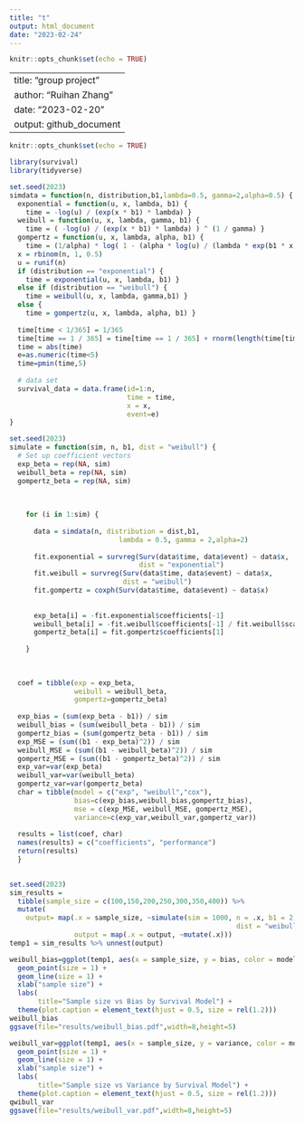 ```yaml
---
title: "t"
output: html_document
date: "2023-02-24"
---
```


```r
knitr::opts_chunk$set(echo = TRUE)
```

---
title: "group project"
author: "Ruihan Zhang"
date: "2023-02-20"
output: github_document
---

 ```r
knitr::opts_chunk$set(echo = TRUE)
```

```r
library(survival)
library(tidyverse)
```

```r
set.seed(2023)
simdata = function(n, distribution,b1,lambda=0.5, gamma=2,alpha=0.5) {
  exponential = function(u, x, lambda, b1) {
    time = -log(u) / (exp(x * b1) * lambda) }  
  weibull = function(u, x, lambda, gamma, b1) {
    time = ( -log(u) / (exp(x * b1) * lambda) ) ^ (1 / gamma) }
  gompertz = function(u, x, lambda, alpha, b1) {
    time = (1/alpha) * log( 1 - (alpha * log(u) / (lambda * exp(b1 * x))) ) }
  x = rbinom(n, 1, 0.5)
  u = runif(n)
  if (distribution == "exponential") {
    time = exponential(u, x, lambda, b1) } 
  else if (distribution == "weibull") {
    time = weibull(u, x, lambda, gamma,b1) }
  else { 
    time = gompertz(u, x, lambda, alpha, b1) } 
  
  time[time < 1/365] = 1/365
  time[time == 1 / 365] = time[time == 1 / 365] + rnorm(length(time[time == 1 / 365]), 0, 1e-4)
  time = abs(time)
  e=as.numeric(time<5)
  time=pmin(time,5)
  
  # data set
  survival_data = data.frame(id=1:n,
                             time = time,
                             x = x,
                             event=e)
}
```

```r
set.seed(2023)
simulate = function(sim, n, b1, dist = "weibull") {
  # Set up coefficient vectors
  exp_beta = rep(NA, sim)
  weibull_beta = rep(NA, sim)
  gompertz_beta = rep(NA, sim)
  
 
    
    for (i in 1:sim) {
      
      data = simdata(n, distribution = dist,b1, 
                           lambda = 0.5, gamma = 2,alpha=2)
      
      fit.exponential = survreg(Surv(data$time, data$event) ~ data$x, 
                                dist = "exponential") 
      fit.weibull = survreg(Surv(data$time, data$event) ~ data$x, 
                            dist = "weibull")
      fit.gompertz = coxph(Surv(data$time, data$event) ~ data$x)
      
       
      exp_beta[i] = -fit.exponential$coefficients[-1]
      weibull_beta[i] = -fit.weibull$coefficients[-1] / fit.weibull$scale
      gompertz_beta[i] = fit.gompertz$coefficients[1]
      
    }
    
   
  
  coef = tibble(exp = exp_beta,
                weibull = weibull_beta,
                gompertz=gompertz_beta)
  
  exp_bias = (sum(exp_beta - b1)) / sim 
  weibull_bias = (sum(weibull_beta - b1)) / sim
  gompertz_bias = (sum(gompertz_beta - b1)) / sim
  exp_MSE = (sum((b1 - exp_beta)^2)) / sim
  weibull_MSE = (sum((b1 - weibull_beta)^2)) / sim
  gompertz_MSE = (sum((b1 - gompertz_beta)^2)) / sim
  exp_var=var(exp_beta)
  weibull_var=var(weibull_beta)
  gompertz_var=var(gompertz_beta)
  char = tibble(model = c("exp", "weibull","cox"),
                bias=c(exp_bias,weibull_bias,gompertz_bias),
                mse = c(exp_MSE, weibull_MSE, gompertz_MSE),
                variance=c(exp_var,weibull_var,gompertz_var))
  
  results = list(coef, char)
  names(results) = c("coefficients", "performance")
  return(results)
  }
  

```


```r
set.seed(2023)
sim_results = 
  tibble(sample_size = c(100,150,200,250,300,350,400)) %>% 
  mutate(
    output= map(.x = sample_size, ~simulate(sim = 1000, n = .x, b1 = 2, 
                                                        dist = "weibull")$performance),
                output = map(.x = output, ~mutate(.x)))
temp1 = sim_results %>% unnest(output)
```


```r
weibull_bias=ggplot(temp1, aes(x = sample_size, y = bias, color = model)) +
  geom_point(size = 1) +
  geom_line(size = 1) +
  xlab("sample size") +
  labs(
       title="Sample size vs Bias by Survival Model") + 
  theme(plot.caption = element_text(hjust = 0.5, size = rel(1.2)))
weibull_bias
ggsave(file="results/weibull_bias.pdf",width=8,height=5)

```


```r
weibull_var=ggplot(temp1, aes(x = sample_size, y = variance, color = model)) +
  geom_point(size = 1) +
  geom_line(size = 1) +
  xlab("sample size") +
  labs(
       title="Sample size vs Variance by Survival Model") + 
  theme(plot.caption = element_text(hjust = 0.5, size = rel(1.2)))
qwibull_var
ggsave(file="results/weibull_var.pdf",width=8,height=5)
```